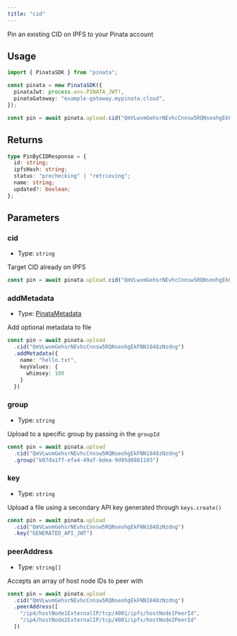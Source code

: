 ```yaml
---
title: "cid"
---
```


Pin an existing CID on IPFS to your Pinata account

## Usage

```typescript
import { PinataSDK } from "pinata";

const pinata = new PinataSDK({
  pinataJwt: process.env.PINATA_JWT!,
  pinataGateway: "example-gateway.mypinata.cloud",
});

const pin = await pinata.upload.cid("QmVLwvmGehsrNEvhcCnnsw5RQNseohgEkFNN1848zNzdng")
```

## Returns

```typescript
type PinByCIDResponse = {
  id: string;
  ipfsHash: string;
  status: "prechecking" | "retrieving";
  name: string;
  updated?: boolean;
};
```

## Parameters

### cid

- Type: `string`

Target CID already on IPFS

```typescript
const pin = await pinata.upload.cid("QmVLwvmGehsrNEvhcCnnsw5RQNseohgEkFNN1848zNzdng")
```

### addMetadata

- Type: [PinataMetadata](../types#pinatametadata)

Add optional metadata to file

```typescript
const pin = await pinata.upload
  .cid("QmVLwvmGehsrNEvhcCnnsw5RQNseohgEkFNN1848zNzdng")
  .addMetadata({
    name: "hello.txt",
    keyValues: {
      whimsey: 100
    }
  })
```

### group

- Type: `string`

Upload to a specific group by passing in the `groupId`

```typescript
const pin = await pinata.upload
  .cid("QmVLwvmGehsrNEvhcCnnsw5RQNseohgEkFNN1848zNzdng")
  .group("b07da1ff-efa4-49af-bdea-9d95d8881103")
```

### key

- Type: `string`

Upload a file using a secondary API key generated through `keys.create()`

```typescript
const pin = await pinata.upload
  .cid("QmVLwvmGehsrNEvhcCnnsw5RQNseohgEkFNN1848zNzdng")
  .key("GENERATED_API_JWT")
```

### peerAddress

- Type: `string[]`

Accepts an array of host node IDs to peer with

```typescript
const pin = await pinata.upload
  .cid("QmVLwvmGehsrNEvhcCnnsw5RQNseohgEkFNN1848zNzdng")
  .peerAddress([
    "/ip4/hostNode1ExternalIP/tcp/4001/ipfs/hostNode1PeerId",
    "/ip4/hostNode2ExternalIP/tcp/4001/ipfs/hostNode2PeerId"
  ])
```
